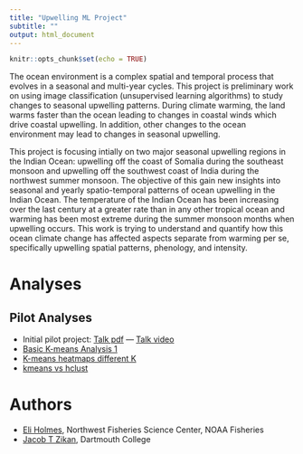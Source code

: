 ```yaml
---
title: "Upwelling ML Project"
subtitle: ""
output: html_document
---
```


```r
knitr::opts_chunk$set(echo = TRUE)
```

The ocean environment is a complex spatial and temporal process that evolves in a seasonal and multi-year cycles. This project is preliminary work on using image classification (unsupervised learning algorithms) to study changes to seasonal upwelling patterns. During climate warming, the land warms faster than the ocean leading to changes in coastal winds which drive coastal upwelling. In addition, other changes to the ocean environment may lead to changes in seasonal upwelling.

This project is focusing intially on two major seasonal upwelling regions in the Indian Ocean: upwelling off the coast of Somalia during the southeast monsoon and upwelling off the southwest coast of India during the northwest summer monsoon. The objective of this gain new insights into seasonal and yearly spatio-temporal patterns of ocean upwelling  in the Indian Ocean. The temperature of the Indian Ocean has been increasing over the last century at a greater rate than in any other tropical ocean and warming has been most extreme during the summer monsoon months when upwelling occurs. This work is trying to understand and quantify how this ocean climate change has affected aspects separate from warming per se, specifically upwelling spatial patterns, phenology, and intensity.

# Analyses

## Pilot Analyses

* Initial pilot project: [Talk pdf](Analyses/Pilot/Dartmouth_Earth_Sci_Feb_2020.pdf) --- [Talk video](Analyses/Pilot/Zikan_Pilot_Talk.mp4)
* [Basic K-means Analysis 1](Analyses/Analysis1_K12_Centroids.html)
* [K-means heatmaps different K](Analyses/Analysis2_K_heatmaps.html)
* [kmeans vs hclust](Analyses/Analysis3_kmeans_hclust.html)

# Authors

* [Eli Holmes](faculty.washington.edu/eeholmes), Northwest Fisheries Science Center, NOAA Fisheries
* [Jacob T Zikan](https://www.linkedin.com/in/jake-zikan), Dartmouth College

